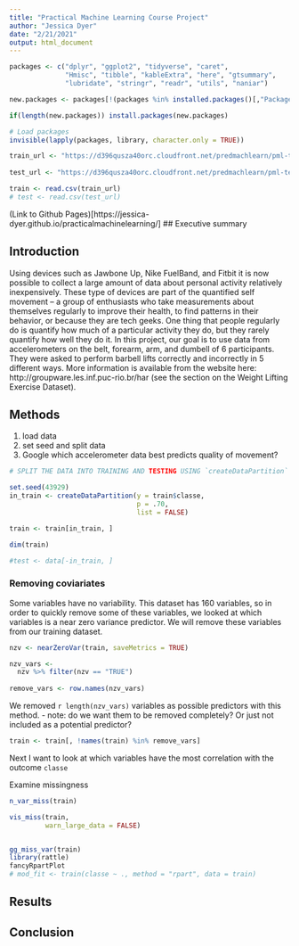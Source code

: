 ```yaml
---
title: "Practical Machine Learning Course Project"
author: "Jessica Dyer"
date: "2/21/2021"
output: html_document
---
```


```r
packages <- c("dplyr", "ggplot2", "tidyverse", "caret", 
              "Hmisc", "tibble", "kableExtra", "here", "gtsummary", 
              "lubridate", "stringr", "readr", "utils", "naniar")

new.packages <- packages[!(packages %in% installed.packages()[,"Package"])]

if(length(new.packages)) install.packages(new.packages)

# Load packages
invisible(lapply(packages, library, character.only = TRUE))

train_url <- "https://d396qusza40orc.cloudfront.net/predmachlearn/pml-training.csv"
  
test_url <- "https://d396qusza40orc.cloudfront.net/predmachlearn/pml-testing.csv"

train <- read.csv(train_url)
# test <- read.csv(test_url)
```

(Link to Github Pages)[https://jessica-dyer.github.io/practicalmachinelearning/]
## Executive summary

## Introduction 

Using devices such as Jawbone Up, Nike FuelBand, and Fitbit it is now possible to collect a large amount of data about personal activity relatively inexpensively. These type of devices are part of the quantified self movement – a group of enthusiasts who take measurements about themselves regularly to improve their health, to find patterns in their behavior, or because they are tech geeks. One thing that people regularly do is quantify how much of a particular activity they do, but they rarely quantify how well they do it. In this project, our goal is to use data from accelerometers on the belt, forearm, arm, and dumbell of 6 participants. They were asked to perform barbell lifts correctly and incorrectly in 5 different ways. More information is available from the website here: http://groupware.les.inf.puc-rio.br/har (see the section on the Weight Lifting Exercise Dataset). 

## Methods

1. load data
2. set seed and split data
3. Google which accelerometer data best predicts quality of movement? 


```r
# SPLIT THE DATA INTO TRAINING AND TESTING USING `createDataPartition`

set.seed(43929)
in_train <- createDataPartition(y = train$classe, 
                                p = .70, 
                                list = FALSE)

train <- train[in_train, ]

dim(train)

#test <- data[-in_train, ]

```

### Removing coviariates 

Some variables have no variability. This dataset has 160 variables, so in order to quickly remove some of these variables, we looked at which variables is a near zero variance predictor. We will remove these variables from our training dataset.  
```r

nzv <- nearZeroVar(train, saveMetrics = TRUE)

nzv_vars <- 
  nzv %>% filter(nzv == "TRUE")
  
remove_vars <- row.names(nzv_vars)
```

We removed `r length(nzv_vars)` variables as possible predictors with this method. 
- note: do we want them to be removed completely? Or just not included as a potential predictor? 

```r

train <- train[, !names(train) %in% remove_vars]

```

Next I want to look at which variables have the most correlation with the outcome `classe`

Examine missingness 

```r
n_var_miss(train)

vis_miss(train, 
         warn_large_data = FALSE)


gg_miss_var(train)
library(rattle)
fancyRpartPlot
# mod_fit <- train(classe ~ ., method = "rpart", data = train)
```

## Results 

## Conclusion 
